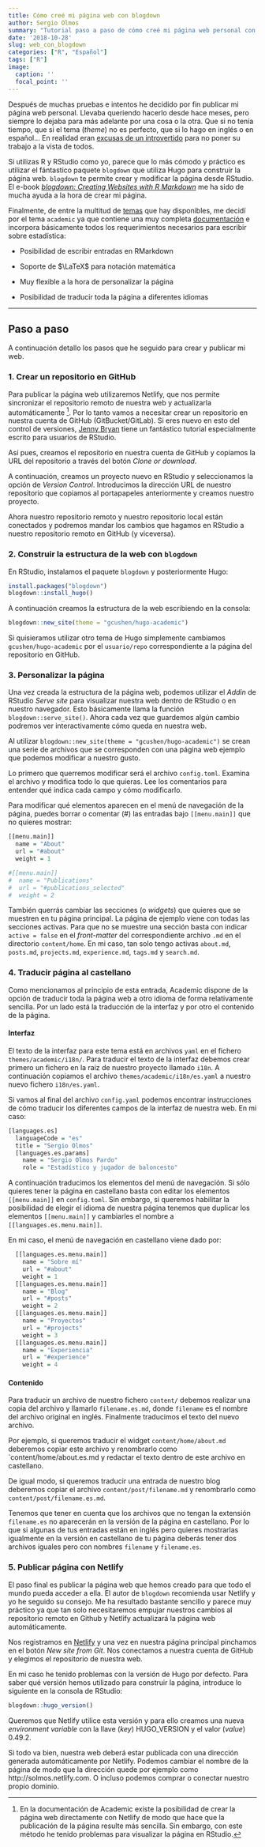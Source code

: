 ```yaml
---
title: Cómo creé mi página web con blogdown
author: Sergio Olmos
summary: "Tutorial paso a paso de cómo creé mi página web personal con blogdown y el tema de Hugo Academic."
date: '2018-10-28'
slug: web_con_blogdown
categories: ["R", "Español"]
tags: ["R"]
image:
  caption: ''
  focal_point: ''
---
```


Después de muchas pruebas e intentos he decidido por fin publicar mi página web personal. Llevaba queriendo hacerlo desde hace meses, pero siempre lo dejaba para más adelante por una cosa o la otra. Que si no tenía tiempo, que si el tema (*theme*) no es perfecto, que si lo hago en inglés o en español... En realidad eran [excusas de un introvertido](https://www.johnmackintosh.com/2017-12-30-time-to-shine/) para no poner su trabajo a la vista de todos. 

Si utilizas R y RStudio como yo, parece que lo más cómodo y práctico es utilizar el fántastico paquete `blogdown` que utiliza Hugo para construir la página web. `blogdown` te permite crear y modificar la página desde RStudio. El e-book [*blogdown: Creating Websites with R Markdown*](https://bookdown.org/yihui/blogdown/) me ha sido de mucha ayuda a la hora de crear mi página.

Finalmente, de entre la multitud de [temas](https://themes.gohugo.io/) que hay disponibles, me decidí por el tema `academic` ya que contiene una muy completa [documentación](https://sourcethemes.com/academic/docs/) e incorpora básicamente todos los requerimientos necesarios para escribir sobre estadística:

* Posibilidad de escribir entradas en RMarkdown

* Soporte de $\LaTeX$ para notación matemática

* Muy flexible a la hora de personalizar la página

* Posibilidad de traducir toda la página a diferentes idiomas

***

## Paso a paso

A continuación detallo los pasos que he seguido para crear y publicar mi web.

### 1. Crear un repositorio en GitHub

Para publicar la página web utilizaremos Netlify, que nos permite sincronizar el repositorio remoto de nuestra web y actualizarla automáticamente [^1]. Por lo tanto vamos a necesitar crear un repositorio en nuestra cuenta de GitHub (GitBucket/GitLab). Si eres nuevo en esto del control de versiones, [Jenny Bryan](http://happygitwithr.com/) tiene un fantástico tutorial especialmente escrito para usuarios de RStudio.

Así pues, creamos el repositorio en nuestra cuenta de GitHub y copiamos la URL del repositorio a través del botón *Clone or download*.

A continuación, creamos un proyecto nuevo en RStudio y seleccionamos la opción de *Version Control*. Introducimos la dirección URL de nuestro repositorio que copiamos al portapapeles anteriormente y creamos nuestro proyecto.

Ahora nuestro repositorio remoto y nuestro repositorio local están conectados y podremos mandar los cambios que hagamos en RStudio a nuestro repositorio remoto en GitHub (y viceversa).

[^1]: En la documentación de Academic existe la posibilidad de crear la página web directamente con Netlify de modo que hace que la publicación de la página resulte más sencilla. Sin embargo, con este método he tenido problemas para visualizar la página en RStudio.

### 2. Construir la estructura de la web con `blogdown`

En RStudio, instalamos el paquete `blogdown` y posteriormente Hugo:
```r
install.packages("blogdown")
blogdown::install_hugo()
```

A continuación creamos la estructura de la web escribiendo en la consola:
```r
blogdown::new_site(theme = "gcushen/hugo-academic")
```

Si quisieramos utilizar otro tema de Hugo simplemente cambiamos `gcushen/hugo-academic` por el `usuario/repo` correspondiente a la página del repositorio en GitHub.

### 3. Personalizar la página

Una vez creada la estructura de la página web, podemos utilizar el *Addin* de RStudio *Serve site* para visualizar nuestra web dentro de RStudio o en nuestro navegador. Esto básicamente llama la función `blogdown::serve_site()`. Ahora cada vez que guardemos algún cambio podremos ver interactivamente cómo queda en nuestra web.

Al utilizar `blogdown::new_site(theme = "gcushen/hugo-academic")` se crean una serie de archivos que se corresponden con una página web ejemplo que podemos modificar a nuestro gusto.

Lo primero que querremos modificar será el archivo `config.toml`. Examina el archivo y modifica todo lo que quieras. Lee los comentarios para entender qué indica cada campo y cómo modificarlo.

Para modificar qué elementos aparecen en el menú de navegación de la página, puedes borrar o comentar (#) las entradas bajo `[[menu.main]]` que no quieres mostrar:

```r
[[menu.main]]
  name = "About"
  url = "#about"
  weight = 1

#[[menu.main]]
#  name = "Publications"
#  url = "#publications_selected"
#  weight = 2
```

También querrás cambiar las secciones (o *widgets*) que quieres que se muestren en tu página principal. La página de ejemplo viene con todas las secciones activas. Para que no se muestre una sección basta con indicar `active = false` en el *front-matter* del correspondiente archivo `.md` en el directorio `content/home`. En mi caso, tan solo tengo activas `about.md`, `posts.md`, `projects.md`, `experience.md`, `tags.md` y `search.md`.

### 4. Traducir página al castellano

Como mencionamos al principio de esta entrada, Academic dispone de la opción de traducir toda la página web a otro idioma de forma relativamente sencilla. Por un lado está la traducción de la interfaz y por otro el contenido de la página.

#### Interfaz

El texto de la interfaz para este tema está en archivos `yaml` en el fichero `themes/academic/i18n/`. Para traducir el texto de la interfaz debemos crear primero un fichero en la raiz de nuestro proyecto llamado `i18n`. A continuación copiamos el archivo `themes/academic/i18n/es.yaml` a nuestro nuevo fichero `i18n/es.yaml`. 

Si vamos al final del archivo `config.yaml` podemos encontrar instrucciones de cómo traducir los diferentes campos de la interfaz de nuestra web. En mi caso:
```r
[languages.es]
  languageCode = "es"
  title = "Sergio Olmos"
  [languages.es.params]
    name = "Sergio Olmos Pardo"
    role = "Estadístico y jugador de baloncesto"
```

A continuación traducimos los elementos del menú de navegación. Si sólo quieres tener la página en castellano basta con editar los elementos `[[menu.main]]` en `config.toml`. Sin embargo, si queremos habilitar la posibilidad de elegir el idioma de nuestra página tenemos que duplicar los elementos `[[menu.main]]` y cambiarles el nombre a `[[languages.es.menu.main]]`. 

En mi caso, el menú de navegación en castellano viene dado por:
```r
  [[languages.es.menu.main]]
    name = "Sobre mí"
    url = "#about"
    weight = 1
  [[languages.es.menu.main]]
    name = "Blog"
    url = "#posts"
    weight = 2
  [[languages.es.menu.main]]
    name = "Proyectos"
    url = "#projects"
    weight = 3
  [[languages.es.menu.main]]
    name = "Experiencia"
    url = "#experience"
    weight = 4
```


#### Contenido

Para traducir un archivo de nuestro fichero `content/` debemos realizar una copia del archivo y llamarlo `filename.es.md`, donde `filename` es el nombre del archivo original en inglés. Finalmente traducimos el texto del nuevo archivo.

Por ejemplo, si queremos traducir el widget `content/home/about.md` deberemos copiar este archivo y renombrarlo como `content/home/about.es.md y redactar el texto dentro de este archivo en castellano.

De igual modo, si queremos traducir una entrada de nuestro blog deberemos copiar el archivo `content/post/filename.md` y renombrarlo como `content/post/filename.es.md`.

Tenemos que tener en cuenta que los archivos que no tengan la extensión `filename.es` no aparecerán en la versión de la página en castellano. Por lo que si algunas de tus entradas están en inglés pero quieres mostrarlas igualmente en la versión en castellano de tu página deberás tener dos archivos iguales pero con nombres `filename` y `filename.es`.

### 5. Publicar página con Netlify

El paso final es publicar la página web que hemos creado para que todo el mundo pueda acceder a ella. El autor de `blogdown` recomienda usar Netlify y yo he seguido su consejo. Me ha resultado bastante sencillo y parece muy práctico ya que tan solo necesitaremos empujar nuestros cambios al repositorio remoto en Github y Netlify actualizará la página web automáticamente.

Nos registramos en [Netlify](https://www.netlify.com/) y una vez en nuestra página principal pinchamos en el botón *New site from Git*. Nos conectamos a nuestra cuenta de GitHub y elegimos el repositorio de nuestra web. 

En mi caso he tenido problemas con la versión de Hugo por defecto. Para saber qué versión hemos utilizado para construir la página, introduce lo siguiente en la consola de RStudio:
```r
blogdown::hugo_version()
```

Queremos que Netlify utilice esta versión y para ello creamos una nueva *environment variable* con la llave (*key*) HUGO_VERSION y el valor (*value*) 0.49.2.

Si todo va bien, nuestra web deberá estar publicada con una dirección generada automáticamente por Netlify. Podemos cambiar el nombre de la página de modo que la dirección quede por ejemplo como http://solmos.netlify.com. O incluso podemos comprar o conectar nuestro propio dominio.